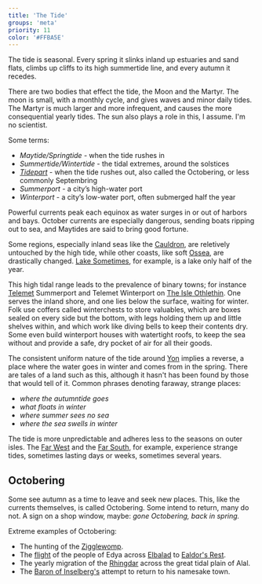 ```yaml
---
title: 'The Tide'
groups: 'meta'
priority: 11
color: '#FFBA5E'
---
```


The tide is seasonal. Every spring it slinks inland up estuaries and sand flats, climbs up cliffs to its high summertide line, and every autumn it recedes.

There are two bodies that effect the tide, the Moon and the Martyr. The moon is small, with a monthly cycle, and gives waves and minor daily tides. The Martyr is much larger and more infrequent, and causes the more consequential yearly tides. The sun also plays a role in this, I assume. I'm no scientist.

Some terms:
- _Maytide/Springtide_ - when the tide rushes in
- _Summertide/Wintertide_ - the tidal extremes, around the solstices
- _[Tidepart](tide#octobering)_ - when the tide rushes out, also called the Octobering, or less commonly Septembring
- _Summerport_ - a city’s high-water port
- _Winterport_ - a city’s low-water port, often submerged half the year

Powerful currents peak each equinox as water surges in or out of harbors and bays. October currents are especially dangerous, sending boats ripping out to sea, and Maytides are said to bring good fortune.

Some regions, especially inland seas like the [Cauldron](), are reletively untouched by the high tide, while other coasts, like soft [Ossea](ossea), are drastically changed. [Lake Sometimes](), for example, is a lake only half of the year.

This high tidal range leads to the prevalence of binary towns; for instance [Telemet]() Summerport and Telemet Winterport on [The Isle Othlethin](othlethin). One serves the inland shore, and one lies below the surface, waiting for winter. Folk use coffers called winterchests to store valuables, which are boxes sealed on every side but the bottom, with legs holding them up and little shelves within, and which work like diving bells to keep their contents dry. Some even build winterport houses with watertight roofs, to keep the sea without and provide a safe, dry pocket of air for all their goods.

The consistent uniform nature of the tide around [Yon]() implies a reverse, a place where the water goes in winter and comes from in the spring. There are tales of a land such as this, although it hasn't has been found by those that would tell of it. Common phrases denoting faraway, strange places:
- _where the autumntide goes_
- _what floats in winter_
- _where summer sees no sea_
- _where the sea swells in winter_

The tide is more unpredictable and adheres less to the seasons on outer isles. The [Far West]() and the [Far South](), for example, experience strange tides, sometimes lasting days or weeks, sometimes several years.

## Octobering

Some see autumn as a time to leave and seek new places. This, like the currents themselves, is called Octobering. Some intend to return, many do not. A sign on a shop window, maybe: _gone Octobering, back in spring._

Extreme examples of Octobering:
- The hunting of the [Zigglewomp](zigglewomping).
- The [flight](edya#flight) of the people of Edya across [Elbalad](mountains#elbalad) to [Ealdor's Rest](ealdorsrest).
- The yearly migration of the [Rhingdar](#alal) across the great tidal plain of Alal.
- The [Baron of Inselberg's](baron) attempt to return to his namesake town.